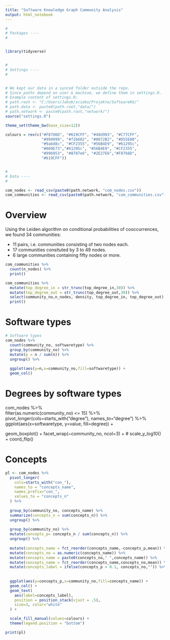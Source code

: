 ```yaml
---
title: "Software Knowledge Graph Community Analysis"
output: html_notebook
---
```



```r

#
# Packages ----
#


library(tidyverse)


#
# Settings ----
#


# We kept our data in a synced folder outside the repo.
# Since paths depend on user & machine, we define them in settings.R.
# Example content of settings.R:
# path.root <- "C:/Users/Jakob/sciebo/Projekte/SoftwareKG/"
# path.data <- paste0(path.root,"data/")
# path.network <- paste0(path.root,"network/")
source("settings.R")

theme_set(theme_bw(base_size=12))

colours = rev(c("#F8766D", "#619CFF", "#48d993", "#C77CFF",
                "#999999", "#f2b602", "#0072B2", "#D55E00", 
                "#9abd8c", "#CF2355", "#56B4E9", "#61295c",
                "#009E73","#61295c", "#56B4E9", "#CF2355", 
                "#996953", "#8787e6", "#2E27E6","#F8766D", 
                "#619CFF"))


#
# Data ----
#

com_nodes <- read_csv(paste0(path.network, "com_nodes.csv"))
com_communities <- read_csv(paste0(path.network, "com_communities.csv"))


```

# Overview

Using the Leiden algorithm on conditional probabilities of cooccurrences, we found 34 communities:

- 11 pairs, i.e. communities consisting of two nodes each. 
- 17 communities consituted by 3 to 49 nodes.
- 6 large communities containing fifty nodes or more. 

```r

com_communities %>% 
  count(n_nodes) %>% 
  print()

com_communities %>% 
  mutate(top_degree_in = str_trunc(top_degree_in,30)) %>%
  mutate(top_degree_out = str_trunc(top_degree_out,30)) %>% 
  select(community_no,n_nodes, density, top_degree_in, top_degree_out) %>% 
  print()

```


# Software types
```r

# Software types
com_nodes %>%  
  count(community_no, softwaretype) %>% 
  group_by(community_no) %>% 
  mutate(p = n / sum(n)) %>% 
  ungroup() %>% 
  
  ggplot(aes(y=n,x=community_no,fill=softwaretype)) +
  geom_col() 

```


# Degrees by software types
com_nodes %>%  
  filter(as.numeric(community_no) <= 15) %>% 
  pivot_longer(cols=starts_with("degree"), names_to="degree") %>% 
  ggplot(aes(x=softwaretype, y=value, fill=degree)) +

  geom_boxplot() +
  facet_wrap(~community_no, ncol=3) +
#  scale_y_log10() +
  coord_flip()
  

# Concepts


```r

pl <- com_nodes %>% 
  pivot_longer(
    cols=starts_with("con_"),
    names_to = "concepts_name",
    names_prefix="con_",
    values_to = "concepts_n"
  ) %>% 
  
  group_by(community_no, concepts_name) %>%
  summarize(concepts_n = sum(concepts_n)) %>% 
  ungroup() %>% 
  
  group_by(community_no) %>% 
  mutate(concepts_p= concepts_n / sum(concepts_n)) %>% 
  ungroup() %>% 
  
  mutate(concepts_name = fct_reorder(concepts_name,-concepts_p,mean)) %>%
  mutate(concepts_no = as.numeric(concepts_name)) %>% 
  mutate(concepts_name = paste0(concepts_no," ",concepts_name)) %>%
  mutate(concepts_name = fct_reorder(concepts_name,concepts_no,mean)) %>%
  mutate(concepts_label = ifelse(concepts_p > 0.1, concepts_no,"")) %>% 
  
  
  ggplot(aes(y=concepts_p,x=community_no,fill=concepts_name)) +
  geom_col() +
  geom_text(
    aes(label=concepts_label),
    position = position_stack(vjust = .5),
    size=3, color="white"
  ) +

  scale_fill_manual(values=colours) +
  theme(legend.position = "bottom")

print(pl)

```

